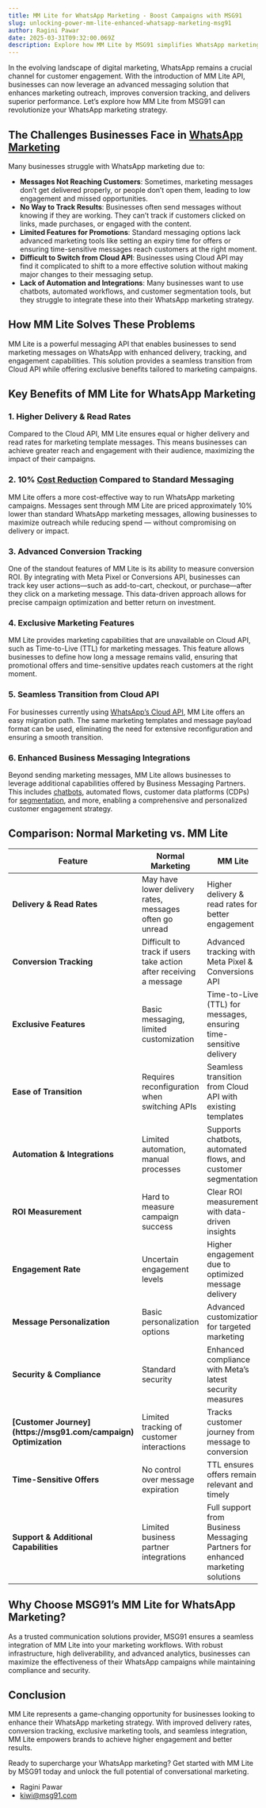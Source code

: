 ```yaml
---
title: MM Lite for WhatsApp Marketing - Boost Campaigns with MSG91
slug: unlocking-power-mm-lite-enhanced-whatsapp-marketing-msg91
author: Ragini Pawar
date: 2025-03-31T09:32:00.069Z
description: Explore how MM Lite by MSG91 simplifies WhatsApp marketing with easy bulk messaging, campaign tracking, and powerful engagement tools for your business.
---
```


In the evolving landscape of digital marketing, WhatsApp remains a crucial channel for customer engagement. With the introduction of MM Lite API, businesses can now leverage an advanced messaging solution that enhances marketing outreach, improves conversion tracking, and delivers superior performance. Let’s explore how MM Lite from MSG91 can revolutionize your WhatsApp marketing strategy.

## **The Challenges Businesses Face in [WhatsApp Marketing](https://msg91.com/whatsapp)**

Many businesses struggle with WhatsApp marketing due to:

* **Messages Not Reaching Customers**: Sometimes, marketing messages don’t get delivered properly, or people don’t open them, leading to low engagement and missed opportunities.  
* **No Way to Track Results**: Businesses often send messages without knowing if they are working. They can’t track if customers clicked on links, made purchases, or engaged with the content.  
* **Limited Features for Promotions**: Standard messaging options lack advanced marketing tools like setting an expiry time for offers or ensuring time-sensitive messages reach customers at the right moment.  
* **Difficult to Switch from Cloud API**: Businesses using Cloud API may find it complicated to shift to a more effective solution without making major changes to their messaging setup.  
* **Lack of Automation and Integrations**: Many businesses want to use chatbots, automated workflows, and customer segmentation tools, but they struggle to integrate these into their WhatsApp marketing strategy.


## **How MM Lite Solves These Problems**

MM Lite is a powerful messaging API that enables businesses to send marketing messages on WhatsApp with enhanced delivery, tracking, and engagement capabilities. This solution provides a seamless transition from Cloud API while offering exclusive benefits tailored to marketing campaigns.

## **Key Benefits of MM Lite for WhatsApp Marketing**

### **1\. Higher Delivery & Read Rates**

Compared to the Cloud API, MM Lite ensures equal or higher delivery and read rates for marketing template messages. This means businesses can achieve greater reach and engagement with their audience, maximizing the impact of their campaigns.

### **2\. 10% [Cost Reduction](https://msg91.com/pricing/whatsapp) Compared to Standard Messaging**

MM Lite offers a more cost-effective way to run WhatsApp marketing campaigns. Messages sent through MM Lite are priced approximately 10% lower than standard WhatsApp marketing messages, allowing businesses to maximize outreach while reducing spend — without compromising on delivery or impact.

### **3\. Advanced Conversion Tracking**

One of the standout features of MM Lite is its ability to measure conversion ROI. By integrating with Meta Pixel or Conversions API, businesses can track key user actions—such as add-to-cart, checkout, or purchase—after they click on a marketing message. This data-driven approach allows for precise campaign optimization and better return on investment.

### **4\. Exclusive Marketing Features**

MM Lite provides marketing capabilities that are unavailable on Cloud API, such as Time-to-Live (TTL) for marketing messages. This feature allows businesses to define how long a message remains valid, ensuring that promotional offers and time-sensitive updates reach customers at the right moment.

### **5\. Seamless Transition from Cloud API**

For businesses currently using [WhatsApp’s Cloud API](https://docs.msg91.com/whatsapp), MM Lite offers an easy migration path. The same marketing templates and message payload format can be used, eliminating the need for extensive reconfiguration and ensuring a smooth transition.

### **6\. Enhanced Business Messaging Integrations**

Beyond sending marketing messages, MM Lite allows businesses to leverage additional capabilities offered by Business Messaging Partners. This includes [chatbots](https://msg91.com/demochatbot), automated flows, customer data platforms (CDPs) for [segmentation](https://msg91.com/segmento), and more, enabling a comprehensive and personalized customer engagement strategy.

## **Comparison: Normal Marketing vs. MM Lite**

<table className="table text-base border">
  <thead>
    <tr>
      <th>Feature</th>
      <th>Normal Marketing</th>
      <th>MM Lite</th>
    </tr>
  </thead>
  <tbody>
    <tr>
      <td><strong>Delivery & Read Rates</strong></td>
      <td>May have lower delivery rates, messages often go unread</td>
      <td>Higher delivery & read rates for better engagement</td>
    </tr>
    <tr>
      <td><strong>Conversion Tracking</strong></td>
      <td>Difficult to track if users take action after receiving a message</td>
      <td>Advanced tracking with Meta Pixel & Conversions API</td>
    </tr>
    <tr>
      <td><strong>Exclusive Features</strong></td>
      <td>Basic messaging, limited customization</td>
      <td>Time-to-Live (TTL) for messages, ensuring time-sensitive delivery</td>
    </tr>
    <tr>
      <td><strong>Ease of Transition</strong></td>
      <td>Requires reconfiguration when switching APIs</td>
      <td>Seamless transition from Cloud API with existing templates</td>
    </tr>
    <tr>
      <td><strong>Automation & Integrations</strong></td>
      <td>Limited automation, manual processes</td>
      <td>Supports chatbots, automated flows, and customer segmentation</td>
    </tr>
    <tr>
      <td><strong>ROI Measurement</strong></td>
      <td>Hard to measure campaign success</td>
      <td>Clear ROI measurement with data-driven insights</td>
    </tr>
    <tr>
      <td><strong>Engagement Rate</strong></td>
      <td>Uncertain engagement levels</td>
      <td>Higher engagement due to optimized message delivery</td>
    </tr>
    <tr>
      <td><strong>Message Personalization</strong></td>
      <td>Basic personalization options</td>
      <td>Advanced customization for targeted marketing</td>
    </tr>
    <tr>
      <td><strong>Security & Compliance</strong></td>
      <td>Standard security</td>
      <td>Enhanced compliance with Meta’s latest security measures</td>
    </tr>
    <tr>
      <td><strong>[Customer Journey](https://msg91.com/campaign) Optimization</strong></td>
      <td>Limited tracking of customer interactions</td>
      <td>Tracks customer journey from message to conversion</td>
    </tr>
    <tr>
      <td><strong>Time-Sensitive Offers</strong></td>
      <td>No control over message expiration</td>
      <td>TTL ensures offers remain relevant and timely</td>
    </tr>
    <tr>
      <td><strong>Support & Additional Capabilities</strong></td>
      <td>Limited business partner integrations</td>
      <td>Full support from Business Messaging Partners for enhanced marketing solutions</td>
    </tr>
  </tbody>
</table>

## **Why Choose MSG91’s MM Lite for WhatsApp Marketing?**

As a trusted communication solutions provider, MSG91 ensures a seamless integration of MM Lite into your marketing workflows. With robust infrastructure, high deliverability, and advanced analytics, businesses can maximize the effectiveness of their WhatsApp campaigns while maintaining compliance and security.

## **Conclusion**

MM Lite represents a game-changing opportunity for businesses looking to enhance their WhatsApp marketing strategy. With improved delivery rates, conversion tracking, exclusive marketing tools, and seamless integration, MM Lite empowers brands to achieve higher engagement and better results.

Ready to supercharge your WhatsApp marketing? Get started with MM Lite by MSG91 today and unlock the full potential of conversational marketing.

- Ragini Pawar  
- kiwi@msg91.com

